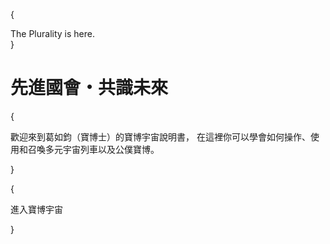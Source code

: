 
{<div className="w-full aspect-square sm:aspect-video relative mb-5">
<spline-viewer
className="absolute inset-0"
loading-anim-type="spinner-small-dark"
url="https://prod.spline.design/PykwbOV-m1ak0rZ0/scene.splinecode" />

  <div className="absolute inset-0 flex items-center justify-center">
    <div className="text-center text-xl sm:text-3xl lg:text-4xl uppercase font-semibold tracking-wider">
      The Plurality is here.
    </div>
  </div>
</div>}

<div className="text-center">

# 先進國會・共識未來

{<p>

  <TextBalancer>
    歡迎來到葛如鈞（寶博士）的<span className="inline-block">寶博宇宙說明書，</span>
    <span className="inline-block">
      在這裡你可以學會如何操作、使用和召喚多元宇宙列車以及公僕寶博。
    </span>
  </TextBalancer>
</p>}

{<Link href="/docs" className="button mt-5">

進入寶博宇宙 <ArrowRight strokeWidth={1} size={16} />

</Link>}

</div>
